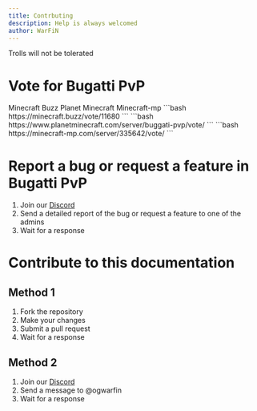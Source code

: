 ```yaml
---
title: Contrbuting
description: Help is always welcomed
author: WarFiN
---
```


<Note type="danger" title="Warning">
  Trolls will not be tolerated
</Note><br/>

# Vote for Bugatti PvP
<Tabs defaultValue="Minecraft Buzz" className="pt-5 pb-1">
  <TabsList className="">
    <TabsTrigger value="Minecraft Buzz">Minecraft Buzz</TabsTrigger>
    <TabsTrigger value="Planet Minecraft">Planet Minecraft</TabsTrigger>
    <TabsTrigger value="Minecraft-mp">Minecraft-mp</TabsTrigger>
  </TabsList>
  <TabsContent value="Minecraft Buzz">
```bash
https://minecraft.buzz/vote/11680
```
  </TabsContent>
  <TabsContent value="Planet Minecraft">
```bash
https://www.planetminecraft.com/server/buggati-pvp/vote/
```
  </TabsContent>
  <TabsContent value="Minecraft-mp">
```bash
https://minecraft-mp.com/server/335642/vote/
```
  </TabsContent>
</Tabs>

# Report a bug or request a feature in Bugatti PvP
1. Join our [Discord](https://discord.gg/ZewyUmtVSS)
2. Send a detailed report of the bug or request a feature to one of the admins
3. Wait for a response

# Contribute to this documentation
## Method 1
1. Fork the repository
2. Make your changes
3. Submit a pull request
4. Wait for a response

## Method 2
1. Join our [Discord](https://discord.gg/ZewyUmtVSS)
2. Send a message to @ogwarfin
3. Wait for a response